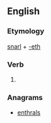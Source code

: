 ==English==

===Etymology===
[[snarl]] + [[-eth]]

===Verb===
{{en-verb form}}

# {{archaic third-person singular of|snarl}}

===Anagrams===
* [[enthrals#English|enthrals]]